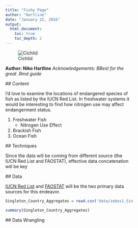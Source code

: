 ```yaml
---
title: "Fishy Page"
author: "Hartline"
date: "January 22, 2016"
output:
  html_document:
    toc: true
    toc_depth: 2
---
```


<div style="width:400px; height=300px">
![Cichlid](images/Cichlid.jpg)

**Author: Niko Hartline**
*Acknowledgements: BBest for the great .Rmd guide*

  ## Content

  I'd love to examine the locations of endangered species of fish as listed by the IUCN Red List. In freshwater systems it would be interesting to find how nitrogen use may affect endangerment status.
  
1. Freshwater Fish
    + Nitrogen Use Effect
2. Brackish Fish
3. Ocean Fish
        
  ## Techniques
        
 Since the data will be coming from different source (the IUCN Red List and FAOSTAT), effective data concatenation will be key
        
  ## Data
        
  [IUCN Red List](http://www.iucnredlist.org/) and [FAOSTAT](http://faostat.fao.org/) will be the two primary data sources for this endeavor. 
  
```r

Singleton_Country_Aggregates = read.csv('data/zebos1_Singleton_Country_Aggregates.csv')

summary(Singleton_Country_Aggregates)
```
  
  ## Data Wrangling
  
  
  